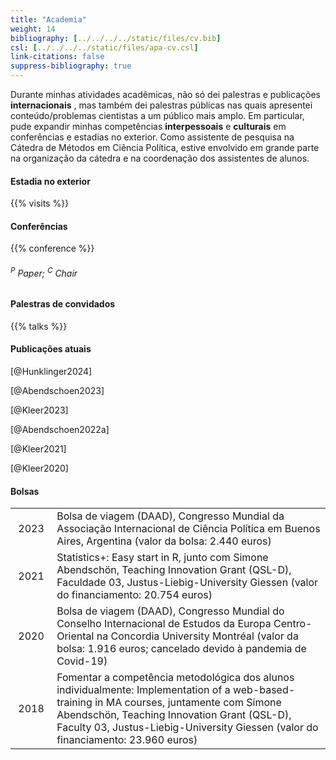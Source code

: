 ```yaml
---
title: "Academia"
weight: 14
bibliography: [../../../../static/files/cv.bib]
csl: [../../../../static/files/apa-cv.csl]
link-citations: false
suppress-bibliography: true
--- 
```


Durante minhas atividades acadêmicas, não só dei palestras e publicações **internacionais** , mas também dei palestras públicas nas quais apresentei conteúdo/problemas cientistas a um público mais amplo. Em particular, pude expandir minhas competências **interpessoais** e **culturais** em conferências e estadias no exterior. 
Como assistente de pesquisa na Cátedra de Métodos em Ciência Política, estive envolvido em grande parte na organização da cátedra e na coordenação dos assistentes de alunos. 

#### Estadia no exterior 
{{% visits %}}

#### Conferências

{{% conference %}}
<h6><sup>P</sup> Paper; <sup>C</sup> Chair</h6>

#### Palestras de convidados

{{% talks %}}

#### Publicações atuais
[@Hunklinger2024]

[@Abendschoen2023] 

[@Kleer2023]

[@Abendschoen2022a]

[@Kleer2021]

[@Kleer2020]

#### Bolsas
|   |   |
|:---:|---------------------------------|
| 2023 |  Bolsa de viagem (DAAD), Congresso Mundial da Associação Internacional de Ciência Política em Buenos Aires, Argentina (valor da bolsa: 2.440 euros) | 
| 2021 | Statistics+: Easy start in R, junto com Simone Abendschön, Teaching Innovation Grant (QSL-D), Faculdade 03, Justus-Liebig-University Giessen (valor do financiamento: 20.754 euros) |
| 2020 | Bolsa de viagem (DAAD), Congresso Mundial do Conselho Internacional de Estudos da Europa Centro-Oriental na Concordia University Montréal (valor da bolsa: 1.916 euros; cancelado devido à pandemia de Covid-19) |
| 2018 | Fomentar a competência metodológica dos alunos individualmente: Implementation of a web-based-training in MA courses, juntamente com Simone Abendschön, Teaching Innovation Grant (QSL-D), Faculty 03, Justus-Liebig-University Giessen (valor do financiamento: 23.960 euros) | 